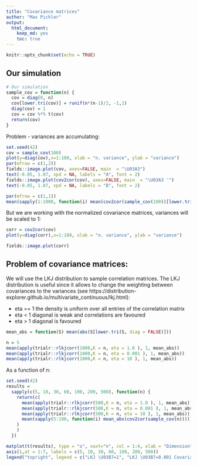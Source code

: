 ```yaml
---
title: "Covariance matrices"
author: "Max Pichler"
output: 
  html_document: 
    keep_md: yes
    toc: true
---
```

```r
knitr::opts_chunk$set(echo = TRUE)
```

## Our simulation
```r
# Our simulation
sample_cov = function(n) {
  cov = diag(0, n)
  cov[lower.tri(cov)] = runif(n*(n-1)/2, -1,1)
  diag(cov) = 1
  cov = cov %*% t(cov)
  return(cov)
}
```

Problem - variances are accumulating:
```r
set.seed(42)
cov = sample_cov(100)
plot(y=diag(cov),x=1:100, xlab = "n. variance", ylab = "variance")
par(mfrow = c(1,2))
fields::image.plot(cov, axes=FALSE, main  = "\U03A3")
text(-0.05, 1.07, xpd = NA, labels = "A", font = 2)
fields::image.plot(cov2cor(cov), axes=FALSE, main  = "\U03A3 '")
text(-0.05, 1.07, xpd = NA, labels = "B", font = 2)
```

```r
par(mfrow = c(1,1))
mean(sapply(1:1000, function(i) mean(cov2cor(sample_cov(100))[lower.tri(diag(100), diag = FALSE)]  )))
```



But we are working with the normalized covariance matrices, variances will be scaled to 1:
```r
corr = cov2cor(cov)
plot(y=diag(corr),x=1:100, xlab = "n. variance", ylab = "variance")
```


```r
fields::image.plot(corr)
```

## Problem of covariance matrices:
We will use the LKJ distribution to sample correlation matrices. The LKJ distribution is useful since it allows to change the weighting between covariances to the variances (see https://distribution-explorer.github.io/multivariate_continuous/lkj.html):

* eta == 1 the density is uniform over all entries of the correlation matrix
* eta < 1 diagonal is weak and correlations are favoured
* eta > 1 diagonal is favoured


```r
mean_abs = function(S) mean(abs(S[lower.tri(S, diag = FALSE)]))

n = 5
mean(apply(trialr::rlkjcorr(1000,K = n, eta = 1.0 ), 1, mean_abs))
mean(apply(trialr::rlkjcorr(1000,K = n, eta = 0.001 ), 1, mean_abs))
mean(apply(trialr::rlkjcorr(1000,K = n, eta = 10 ), 1, mean_abs))

```

As a function of n:
```r
set.seed(42)
results = 
  sapply(c(5, 10, 30, 60, 100, 200, 500), function(n) {
    return(c(
      mean(apply(trialr::rlkjcorr(500,K = n, eta = 1.0 ), 1, mean_abs)),
      mean(apply(trialr::rlkjcorr(500,K = n, eta = 0.001 ), 1, mean_abs)),
      mean(apply(trialr::rlkjcorr(500,K = n, eta = 10 ), 1, mean_abs)),
      mean(sapply(5:100, function(i) mean_abs(cov2cor(sample_cov(n)))))
    )
    )
  })

matplot(t(results), type = "o", xaxt="n", col = 1:4, xlab = "Dimension", ylab = "mean_abs", lty = 1, pch = 15, las = 1)
axis(1,at = 1:7, labels = c(5, 10, 30, 60, 100, 200, 500))
legend("topright", legend = c("LKJ \U03B7=1", "LKJ \U03B7=0.001 Covariances are favoured", "LKJ \U03B7=10 Variances are favoured", "Our simulation"), col = 1:4, pch = 15)
```
